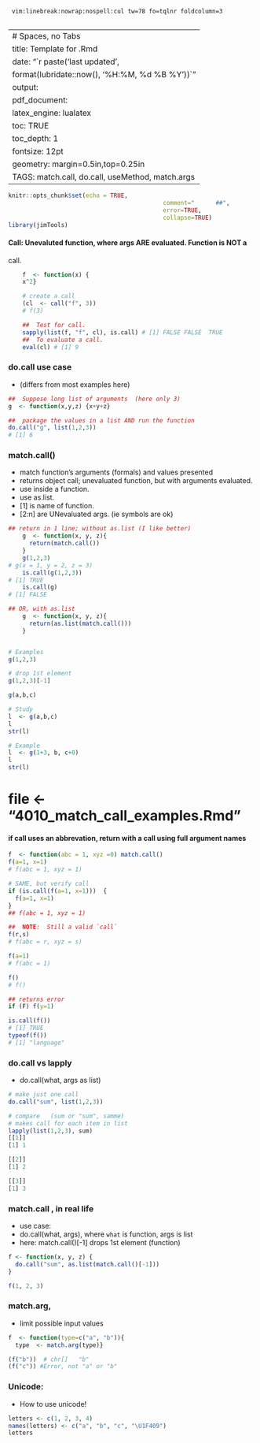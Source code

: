 
	 vim:linebreak:nowrap:nospell:cul tw=78 fo=tqlnr foldcolumn=3 
	 
--- 
# Spaces, no Tabs
title: Template for .Rmd 
date: "`r paste('last updated', 
    format(lubridate::now(), '%H:%M, %d %B %Y'))`"
output: 
  pdf_document: 
    latex_engine: lualatex
toc: TRUE 
toc_depth:  1 
fontsize: 12pt 
geometry: margin=0.5in,top=0.25in 
TAGS:  match.call, do.call, useMethod, match.args
---

```r
knitr::opts_chunk$set(echo = TRUE,  
											comment="      ##",  
											error=TRUE, 
											collapse=TRUE) 
library(jimTools) 
```
#### Call: Unevaluted function, where args ARE evaluated. Function is NOT a
call.
```r
    f  <- function(x) {
	x^2}

    # create a call
    (cl  <- call("f", 3))
    # f(3)

    ##  Test for call.
	sapply(list(f, "f", cl), is.call) # [1] FALSE FALSE  TRUE
    ##  To evaluate a call.
	eval(cl) # [1] 9
```

### do.call use case  
* (differs from most examples here)
```r
##  Suppose long list of arguments  (here only 3)
g  <- function(x,y,z) {x+y+z}

##  package the values in a list AND run the function
do.call("g", list(1,2,3))
# [1] 6
```


### match.call() 
* match function's arguments (formals) and values presented
* returns object call; unevaluated function, but with arguments evaluated.
* use inside a function.
* use as.list.
* [1] is name of function.
* [2:n] are UNevaluated args.  (ie symbols are ok)
```r
## return in 1 line; without as.list (I like better)
    g  <- function(x, y, z){
      return(match.call())
    }
    g(1,2,3)
# g(x = 1, y = 2, z = 3)
    is.call(g(1,2,3))
# [1] TRUE
    is.call(g)
# [1] FALSE

## OR, with as.list
    g  <- function(x, y, z){
      return(as.list(match.call()))
    }


# Examples
g(1,2,3)

# drop 1st element
g(1,2,3)[-1]

g(a,b,c)

# Study
l  <- g(a,b,c)
l
str(l)

# Example
l  <- g(1+3, b, c+0)
l
str(l)
```

# file <- "4010_match_call_examples.Rmd"

#### if call uses an abbrevation, return with a call using full argument names
```r

f  <- function(abc = 1, xyz =0) match.call()
f(a=1, x=1)
# f(abc = 1, xyz = 1)

# SAME, but verify call 
if (is.call(f(a=1, x=1)))  {
  f(a=1, x=1)
}
## f(abc = 1, xyz = 1)

##  NOTE:  Still a valid `call`
f(r,s)          
# f(abc = r, xyz = s)

f(a=1)
# f(abc = 1)

f()
# f()

## returns error
if (F) f(y=1)

is.call(f())
# [1] TRUE
typeof(f())
# [1] "language"
```


### do.call vs lapply
  *  do.call(what, args as list)
```r
# make just one call
do.call("sum", list(1,2,3))

# compare   (sum or "sum", samme)
# makes call for each item in list
lapply(list(1,2,3), sum)
[[1]]
[1] 1

[[2]]
[1] 2

[[3]]
[1] 3
```


### match.call , in real life
  *  use case:
  *  do.call(what, args), where `what` is function, args is list
  *  here:  match.call()[-1] drops 1st element (function) 

```r
f <- function(x, y, z) {
  do.call("sum", as.list(match.call()[-1])) 
}

f(1, 2, 3)


```

### match.arg, 
  *   limit possible input values

```r

f  <- function(type=c("a", "b")){
  type  <- match.arg(type)}

(f("b"))  # chr[]   "b"
(f("c")) #Error, not "a" or "b"
```

### Unicode:
  *   How to use unicode!
```r
letters <- c(1, 2, 3, 4)
names(letters) <- c("a", "b", "c", "\U1F409")
letters
```



